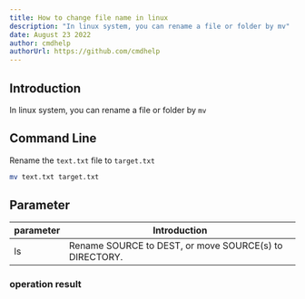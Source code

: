 ```yaml
---
title: How to change file name in linux
description: "In linux system, you can rename a file or folder by mv"
date: August 23 2022
author: cmdhelp
authorUrl: https://github.com/cmdhelp
---
```

## Introduction
In linux system, you can rename a file or folder by `mv`
## Command Line
Rename the `text.txt` file to `target.txt`
```bash
mv text.txt target.txt
```
## Parameter
| parameter | Introduction                                                               |
| --------- | -------------------------------------------------------------------------- |
| ls   |Rename SOURCE to DEST, or move SOURCE(s) to DIRECTORY.|
###  operation result
```

```

